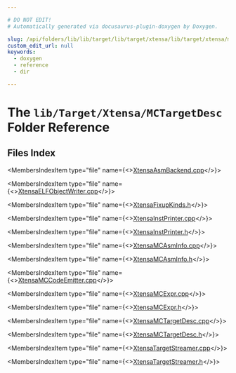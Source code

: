 ```yaml
---

# DO NOT EDIT!
# Automatically generated via docusaurus-plugin-doxygen by Doxygen.

slug: /api/folders/lib/lib/target/lib/target/xtensa/lib/target/xtensa/mctargetdesc
custom_edit_url: null
keywords:
  - doxygen
  - reference
  - dir

---
```





# The `lib/Target/Xtensa/MCTargetDesc` Folder Reference

<DoxygenPage pluginConfig={pluginConfig}>



## Files Index

<MembersIndex>

<MembersIndexItem
  type="file"
  name={<><a href="/docs/api/files/lib/lib/target/lib/target/xtensa/lib/target/xtensa/mctargetdesc/xtensaasmbackend-cpp">XtensaAsmBackend.cpp</a></>}>
</MembersIndexItem>

<MembersIndexItem
  type="file"
  name={<><a href="/docs/api/files/lib/lib/target/lib/target/xtensa/lib/target/xtensa/mctargetdesc/xtensaelfobjectwriter-cpp">XtensaELFObjectWriter.cpp</a></>}>
</MembersIndexItem>

<MembersIndexItem
  type="file"
  name={<><a href="/docs/api/files/lib/lib/target/lib/target/xtensa/lib/target/xtensa/mctargetdesc/xtensafixupkinds-h">XtensaFixupKinds.h</a></>}>
</MembersIndexItem>

<MembersIndexItem
  type="file"
  name={<><a href="/docs/api/files/lib/lib/target/lib/target/xtensa/lib/target/xtensa/mctargetdesc/xtensainstprinter-cpp">XtensaInstPrinter.cpp</a></>}>
</MembersIndexItem>

<MembersIndexItem
  type="file"
  name={<><a href="/docs/api/files/lib/lib/target/lib/target/xtensa/lib/target/xtensa/mctargetdesc/xtensainstprinter-h">XtensaInstPrinter.h</a></>}>
</MembersIndexItem>

<MembersIndexItem
  type="file"
  name={<><a href="/docs/api/files/lib/lib/target/lib/target/xtensa/lib/target/xtensa/mctargetdesc/xtensamcasminfo-cpp">XtensaMCAsmInfo.cpp</a></>}>
</MembersIndexItem>

<MembersIndexItem
  type="file"
  name={<><a href="/docs/api/files/lib/lib/target/lib/target/xtensa/lib/target/xtensa/mctargetdesc/xtensamcasminfo-h">XtensaMCAsmInfo.h</a></>}>
</MembersIndexItem>

<MembersIndexItem
  type="file"
  name={<><a href="/docs/api/files/lib/lib/target/lib/target/xtensa/lib/target/xtensa/mctargetdesc/xtensamccodeemitter-cpp">XtensaMCCodeEmitter.cpp</a></>}>
</MembersIndexItem>

<MembersIndexItem
  type="file"
  name={<><a href="/docs/api/files/lib/lib/target/lib/target/xtensa/lib/target/xtensa/mctargetdesc/xtensamcexpr-cpp">XtensaMCExpr.cpp</a></>}>
</MembersIndexItem>

<MembersIndexItem
  type="file"
  name={<><a href="/docs/api/files/lib/lib/target/lib/target/xtensa/lib/target/xtensa/mctargetdesc/xtensamcexpr-h">XtensaMCExpr.h</a></>}>
</MembersIndexItem>

<MembersIndexItem
  type="file"
  name={<><a href="/docs/api/files/lib/lib/target/lib/target/xtensa/lib/target/xtensa/mctargetdesc/xtensamctargetdesc-cpp">XtensaMCTargetDesc.cpp</a></>}>
</MembersIndexItem>

<MembersIndexItem
  type="file"
  name={<><a href="/docs/api/files/lib/lib/target/lib/target/xtensa/lib/target/xtensa/mctargetdesc/xtensamctargetdesc-h">XtensaMCTargetDesc.h</a></>}>
</MembersIndexItem>

<MembersIndexItem
  type="file"
  name={<><a href="/docs/api/files/lib/lib/target/lib/target/xtensa/lib/target/xtensa/mctargetdesc/xtensatargetstreamer-cpp">XtensaTargetStreamer.cpp</a></>}>
</MembersIndexItem>

<MembersIndexItem
  type="file"
  name={<><a href="/docs/api/files/lib/lib/target/lib/target/xtensa/lib/target/xtensa/mctargetdesc/xtensatargetstreamer-h">XtensaTargetStreamer.h</a></>}>
</MembersIndexItem>

</MembersIndex>


</DoxygenPage>
